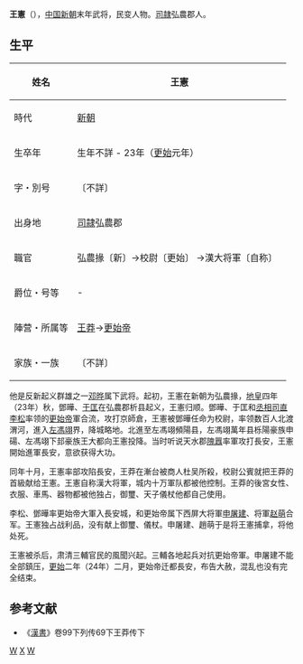 {{Otheruses|王宪|other=名为王宪的其他人物}}'''王憲'''（{{bd|？||23年||}}），[[中国|中国]][[新朝|新朝]]末年武将，民变人物。[[司隷|司隷]]弘農郡人。

== 生平 ==
{| class="wikitable" style="float:right; font-size:smaller"
|-
! 姓名
| 王憲 
|-
! 時代
| [[新朝|新朝]]
|-
! 生卒年
| 生年不詳 - 23年（[[更始_(更始帝)|更始]]元年）
|-
! 字・別号
| 〔不詳〕
|-
! 出身地
| [[司隷|司隷]]弘農郡
|-
! 職官
| 弘農掾〔新〕→校尉〔更始〕
→漢大将軍〔自称〕　 
|-
! 爵位・号等
| - 
|-
! 陣营・所属等
| [[王莽|王莽]]→[[更始帝|更始帝]] 
|-
! 家族・一族
| 〔不詳〕
|}
他是反新起义群雄之一[[邓晔|邓晔]]属下武将。起初，王憲在新朝为弘農掾，[[地皇_(王莽)|地皇]]四年（23年）秋，鄧曄、[[于匡|于匡]]在弘農郡析县起义，王憲归顺。鄧曄、于匡和[[丞相司直|丞相司直]][[李松|李松]]率领的[[更始帝|更始帝]]軍合流，攻打京師倉，王憲被鄧曄任命为校尉，率领数百人北渡渭河，進入[[左馮翊|左馮翊]]界，降城略地。北進至左馮翊頻陽县，左馮翊萬年县栎陽豪族申碭、左馮翊下邽豪族王大都向王憲投降。当时听说天水郡[[隗囂|隗囂]]率軍攻打長安，王憲開始進軍長安，意欲获得大功。

同年十月，王憲率部攻陷長安，王莽在漸台被商人杜吴所殺，校尉公賓就把王莽的首級献给王憲。王憲自称漢大将軍，城内十万軍队都被他控制。王莽的後宮女性、衣服、車馬、器物都被他独占，御璽、天子儀杖他都自己使用。

李松、鄧曄率更始帝大軍入長安城，和更始帝属下西屏大将軍[[申屠建|申屠建]]、将軍[[赵萌|赵萌]]合军。王憲独占战利品，没有献上御璽、儀杖。申屠建、趙萌于是将王憲捕拿，将他处死。

王憲被杀后，肃清三輔官民的風聞兴起。三輔各地起兵对抗更始帝軍。申屠建不能全部鎮压，[[更始_(更始帝)|更始]]二年（24年）二月，更始帝迁都長安，布告大赦，混乱也没有完全结束。

== 参考文献 ==
*《[[漢書|漢書]]》卷99下列传69下王莽传下

[[Category:新朝民变人物|W]]
[[Category:王姓|X]]
[[Category:三门峡人|W]]